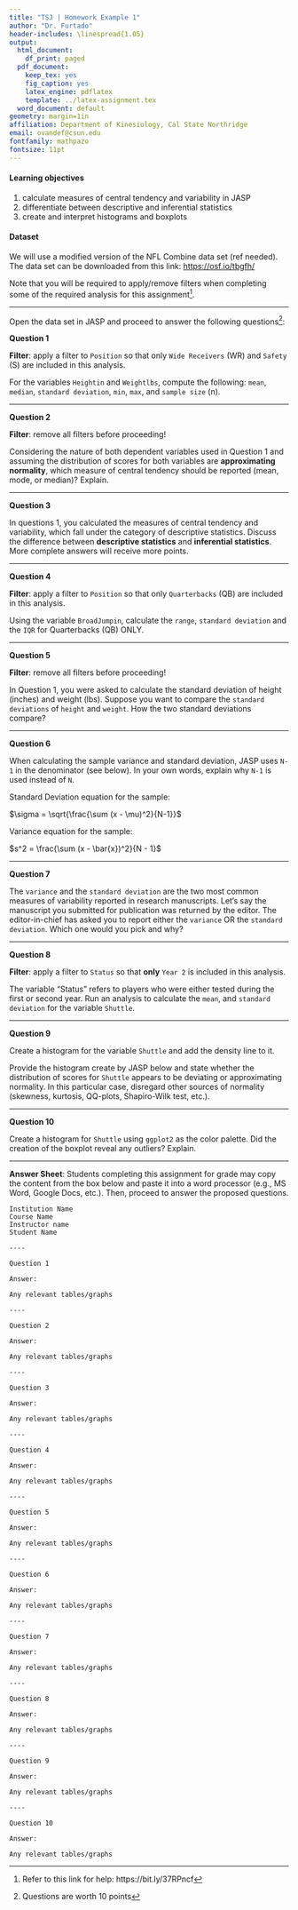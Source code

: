 ```yaml
---
title: "TSJ | Homework Example 1"
author: "Dr. Furtado"
header-includes: \linespread{1.05}
output:
  html_document:
    df_print: paged
  pdf_document:
    keep_tex: yes
    fig_caption: yes
    latex_engine: pdflatex
    template: ../latex-assignment.tex
  word_document: default
geometry: margin=1in
affiliation: Department of Kinesiology, Cal State Northridge
email: ovandef@csun.edu
fontfamily: mathpazo
fontsize: 11pt
---
```


#### Learning objectives

1. calculate measures of central tendency and variability in JASP
2. differentiate between descriptive and inferential statistics
3. create and interpret histograms and boxplots

#### Dataset

We will use a modified version of the NFL Combine data set (ref needed). The data set can be downloaded from this link: [https://osf.io/tbgfh/](https://osf.io/tbgfh/)

Note that you will be required to apply/remove filters when completing some of the required analysis for this assignment^[Refer to this link for help: https://bit.ly/37RPncf].

------------------------------------------------------------------------

Open the data set in JASP and proceed to answer the following questions^[Questions are worth 10 points]:

**Question 1**

**Filter**: apply a filter to `Position` so that only `Wide Receivers` (WR) and `Safety` (S) are included in this analysis.

For the variables `Heightin` and `Weightlbs`, compute the following: `mean`, `median`, `standard deviation`, `min`, `max`, and `sample size` (n).

------------------------------------------------------------------------

**Question 2**

**Filter**: remove all filters before proceeding!

Considering the nature of both dependent variables used in Question 1 and assuming the distribution of scores for both variables are **approximating normality**, which measure of central tendency should be reported (mean, mode, or median)? Explain.

------------------------------------------------------------------------

**Question 3**

In questions 1, you calculated the measures of central tendency and variability, which fall under the category of descriptive statistics. Discuss the difference between **descriptive statistics** and **inferential statistics**. More complete answers will receive more points.

------------------------------------------------------------------------

**Question 4**

**Filter**: apply a filter to `Position` so that only `Quarterbacks` (QB) are included in this analysis.

Using the variable `BroadJumpin`, calculate the `range`, `standard deviation` and the `IQR` for Quarterbacks (QB) ONLY.

------------------------------------------------------------------------

**Question 5**

**Filter**: remove all filters before proceeding!

In Question 1, you were asked to calculate the standard deviation of height (inches) and weight (lbs). Suppose you want to compare the `standard deviations` of `height` and `weight`. How the two standard deviations compare?

------------------------------------------------------------------------

**Question 6**

When calculating the sample variance and standard deviation, JASP uses `N-1` in the denominator (see below). In your own words, explain why `N-1` is used instead of `N`.

Standard Deviation equation for the sample:

$\sigma = \sqrt{\frac{\sum (x - \mu)^2}{N-1}}$

Variance equation for the sample:

$s^2 = \frac{\sum (x - \bar{x})^2}{N - 1}$

------------------------------------------------------------------------

**Question 7**

The `variance` and the `standard deviation` are the two most common measures of variability reported in research manuscripts. Let's say the manuscript you submitted for publication was returned by the editor. The editor-in-chief has asked you to report either the `variance` OR the `standard deviation`. Which one would you pick and why?

------------------------------------------------------------------------

**Question 8**

**Filter**: apply a filter to `Status` so that **only** `Year 2` is included in this analysis.

The variable "Status" refers to players who were either tested during the first or second year. Run an analysis to calculate the `mean`, and `standard deviation` for the variable `Shuttle`.

------------------------------------------------------------------------

**Question 9**

Create a histogram for the variable `Shuttle` and add the density line to it.

Provide the histogram create by JASP below and state whether the distribution of scores for `Shuttle` appears to be deviating or approximating normality. In this particular case, disregard other sources of normality (skewness, kurtosis, QQ-plots, Shapiro-Wilk test, etc.).

----

**Question 10**

Create a histogram for `Shuttle` using `ggplot2` as the color palette. Did the creation of the boxplot reveal any outliers? Explain.

----

**Answer Sheet**: Students completing this assignment for grade may copy the content from the box below and paste it into a word processor (e.g., MS Word, Google Docs, etc.). Then, proceed to answer the proposed questions.

```
Institution Name
Course Name
Instructor name
Student Name

----

Question 1

Answer:

Any relevant tables/graphs

----

Question 2

Answer:

Any relevant tables/graphs

----

Question 3

Answer:

Any relevant tables/graphs

----

Question 4

Answer:

Any relevant tables/graphs

----

Question 5

Answer:

Any relevant tables/graphs

----

Question 6

Answer:

Any relevant tables/graphs

----

Question 7

Answer:

Any relevant tables/graphs

----

Question 8

Answer:

Any relevant tables/graphs

----

Question 9

Answer:

Any relevant tables/graphs

----

Question 10

Answer:

Any relevant tables/graphs

```
